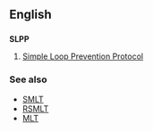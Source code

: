 ==English==
==={{initialism}}===
'''SLPP'''

#{{computing}} [[w:Nortel Simple Loop Prevention Protocol|Simple Loop Prevention Protocol]]

===See also===
*[[SMLT]]
*[[RSMLT]]
*[[MLT]]